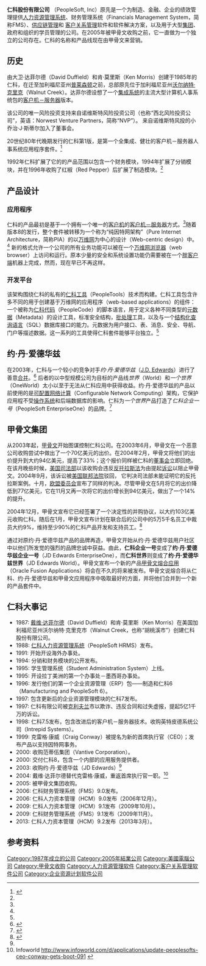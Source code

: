 {{Infobox company
| company_name = 仁科
| company_logo = [[Image:PeopleSoft_logo.svg|200px]]
| company_type = [[子公司|子公司]]
| slogan =
| fate = 被[[甲骨文公司|甲骨文]]收购
| successor = [[甲骨文公司|甲骨文集团]]
| foundation = 1985
| defunct = 2005
| location = {{USA}}[[加利福尼亚州|加利福尼亚州]][[普莱森顿|普莱森顿]]
| industry =
| key_people = 大卫·达菲尔德，肯·莫里斯
| products = <!--some of company's notable products-->
| num_employees = <!--peak number of employees-->
| parent = [[甲骨文公司|甲骨文集团]]
| subsid =
}}

'''仁科股份有限公司''' （PeopleSoft, Inc）原先是一个为制造、金融、企业的绩效管理提供[[人力资源管理系统|人力资源管理系统]]、财务管理系统（Financials Management System，简称FMS）、[[供应链管理|供应链管理]]和 [[客户关系管理|客户关系管理]]软件和软件解决方案，以及用于大型[[集团|集团]]、政府和组织的学员管理的公司。在2005年被甲骨文收购之前，它一直做为一个独立的公司存在。仁科的名称和产品线现在由甲骨文来营销。

== 历史 ==
由大卫·达菲尔德（David Duffield）和肯·莫里斯（Ken Morris）创建于1985年的仁科，在迁至加利福尼亚州[[普莱森顿|普莱森顿]]之前，总部原先位于加利福尼亚州[[沃尔纳特·克里克|沃尔纳特·克里克]]（Walnut Creek）。达菲尔德设想了一个[[集成系统|集成系统]]的主流大型计算机人事系统包的[[客户机－服务器|客户机－服务器]]版本。

该公司的唯一风险投资支持来自诺维斯特风险投资公司（也称“西北风险投资公司”，英语：Norwest Venture Partners，简称“NVP”）。{{Citation needed|date=March 2010}} 来自诺维斯特风投的小乔治·J·斯蒂尔加入了董事会。{{Citation needed|date=March 2010}}

20世纪80年代晚期发行的仁科第1版，是第一个全集成、健壮的客户机－服务器人事系统应用程序套件。<ref name="CS">{{cite book
 | last = Anderson
 | first = Lynn
 | authorlink = Lynn Anderson
 | title = 理解仁科8
 | url = https://archive.org/details/understandingpeo00lynn
 | publisher = 西贝克斯（Sybex）
 | year = 2001
 | pages = [https://archive.org/details/understandingpeo00lynn/page/22 22]
 | isbn = 0-7821-2930-7}}
</ref>

1992年仁科扩展了它的的产品范围以包含一个财务模块，1994年扩展了分销模块，并在1996年收购了红椒（Red Pepper）后扩展了制造模块。<ref name="CS"/>

== 产品设计 ==
===应用程序===
仁科的产品最初是基于一个拥有一个唯一的[[客户机|客户机]]的[[客户机－服务器|客户机－服务器]]方式。<ref name="CS" />随着版本8的发行，整个套件被转移为一个称为“纯因特网架构”（Pure Internet Architecture，简称PIA）的以[[万维网|万维网]]为中心的设计（Web-centric design）中。<ref name="CS"/>  新的格式允许一个公司的所有业务功能可以被在一个[[万维网浏览器|万维网浏览器]]（web browser）上访问和运行。原本少量的安全和系统设置功能仍需要被在一个[[胖客户端|胖客户端]]机器上完成，然而，现在早已不再这样。

===开发平台===
该架构围绕仁科的私有的[[仁科工具|仁科工具]]（PeopleTools）技术而构建。仁科工具包含许多不同的用于创建基于万维网的应用程序（web-based applications）的组件：一个被称为[[仁科代码|仁科代码]]（PeopleCode）的脚本语言，用于定义各种不同类型的[[元数据|元数据]]（Metadata）的设计工具，标准安全结构，[[批处理|批处理]]工具，以及与一个[[结构化查询语言|结构化查询语言]]（SQL）数据库接口的能力。元数据为用户接口、表、消息、安全、导航、门户等描述数据。这一系列的工具使得仁科套件能够平台独立。<ref name="CS"/>

== 约·丹·爱德华兹 ==
在2003年，仁科与一个较小的竞争对手''约·丹·爱德华兹''（[[J.D._Edwards|J.D. Edwards]]）进行了善意[[并购|合并]]。<ref name="JDE acquisition">{{cite web| title=PeopleSoft to buy J.D. Edwards| first=Margaret| last=Kane| url=http://news.cnet.com/PeopleSoft-to-buy-J.D.-Edwards/2100-1014_3-1011938.html| date=2 June 2003| accessdate=5 October 2010| archive-date=2012-10-26| archive-url=https://web.archive.org/web/20121026145625/http://news.cnet.com/PeopleSoft-to-buy-J.D.-Edwards/2100-1014_3-1011938.html| dead-url=no}}</ref> 后者的以中型规模公司为目标的产品线''世界''（World）和''一个世界''（OneWorld）太小以至于无法从仁科应用中获得收益。约·丹·爱德华兹的产品以前使用的是[[可配置网络计算|可配置网络计算]]（Configurable Network Computing）架构，它保护应用程不受[[操作系统|操作系统]]和后端数据库的影响。仁科为''一个世界''产品打造了''仁科企业一号''（PeopleSoft EnterpriseOne）的品牌。<ref>{{cite web| title=PeopleSoft integrates J.D. Edwards software| first=Matt| last=Hines| url=http://news.cnet.com/PeopleSoft-integrates-J.D.-Edwards-software/2100-1012_3-5124022.html| date=15 December 2003| accessdate=5 October 2010| archive-date=2012-11-02| archive-url=https://web.archive.org/web/20121102042635/http://news.cnet.com/PeopleSoft-integrates-J.D.-Edwards-software/2100-1012_3-5124022.html| dead-url=no}}</ref>

== 甲骨文集团 ==
从2003年起，[[甲骨文公司|甲骨文]]开始图谋控制仁科公司。在2003年6月，甲骨文在一个恶意公司收购尝试中做出了一个70亿美元的出价。在2004年2月，甲骨文将他们的出价提升到大约94亿美元，提高了33%；这个报价同样被仁科的[[董事会|董事会]]立即回绝。在该月晚些时候，[[美国司法部|美国司法部]]以该收购会违反[[反托拉斯法|反托拉斯法]]为由提起[[诉讼|诉讼]]以阻止甲骨文。2004年9月，该诉讼被[[美国|美国]][[联邦法院|联邦法院]]驳回， 它判决司法部未能证明它的反托拉斯案例。十月，[[欧盟委员会|欧盟委员会]]宣布了同样的判决。尽管甲骨文在5月将它的出价降低到77亿美元，它在11月又再一次将它的出价增长到94亿美元，做出了一个14%的提升。

2004年12月，甲骨文宣布它已经签署了一个决定性的并购协议，以大约103亿美元收购仁科。随后在1月，甲骨文宣布计划在联合后的公司中的5万5千名员工中裁员大约9%，维持至少90%的仁科产品开发和支持员工。<ref name=staff>{{cite news |title=在甲骨文接管后，工作飞走了 |work=BBC 新闻 |date=2005年1月15日 |url=http://news.bbc.co.uk/2/hi/business/4176571.stm |accessdate=2008年10月25日 |archive-date=2012年8月5日 |archive-url=https://www.webcitation.org/69gZJKaIX?url=http://news.bbc.co.uk/2/hi/business/4176571.stm |dead-url=no }}</ref>

通过对原约·丹·爱德华兹产品的品牌再造，甲骨文开始从约·丹·爱德华兹用户社区中以他们所发觉的强烈的品牌忠诚中获益。由此，'''仁科企业一号'''变成了'''约·丹·爱德华兹企业一号'''（JD Edwards EnterpriseOne），而'''仁科世界'''则变成了'''约·丹·爱德华兹世界'''（JD Edwards World）。甲骨文宣布一个新的产品[[甲骨文熔合应用|甲骨文熔合应用]]（Oracle Fusion Applications）将会在不久的将来被发布。甲骨文说熔合将从仁科、约·丹·爱德华兹和甲骨文应用程序中吸取最好的方面，并将他们合并到一个新的产品套件中。

== 仁科大事记 ==
* 1987: [[戴维·达菲尔德|戴维·达菲尔德]]（David Duffield）和肯·莫里斯（Ken Morris）在美国加利福尼亚州沃尔纳特·克里克市（Walnut Creek，也称“胡桃溪市”）创建仁科股份有限公司。
* 1988: [[仁科人力资源管理系统|仁科人力资源管理系统]]（PeopleSoft HRMS）发布。
* 1991: 开始开设海外办事处。
* 1994: 分销和财务模块的公开发布。
* 1995: 学生管理系统（Student Administration System）上线。
* 1995: 开设拉丁美洲的第一个办事处－墨西哥办事处。
* 1996: 发行他们的第一个企业资源管理（ERP）包——制造和仁科6（Manufacturing and PeopleSoft 6）。
* 1997: 包含更新后的企业资源管理模块的仁科7发布。
* 1997: 仁科有限公司被[[克利夫兰|克利夫兰]]市以欺诈、违反合同和过失虚报，提起5亿1千万的诉讼。
* 1998: 仁科7.5发布，包含改进后的客户机－服务器技术。收购英特皮德系统公司（Intrepid Systems）。
* 1999: 克雷格·康威（Craig Conway）被提名为新的首席执行官（CEO）；发布产品以支持因特网事务。
* 2000: 收购范蒂伍集团（Vantive Corporation）。
* 2000: 交付仁科8，包含一个内部的应用服务提供者。
* 2003: 收购约·丹·爱德华兹（JD Edwards）<ref name="JDE acquisition"/>
* 2004: 戴维·达菲尔德替代克雷格·康威，重返首席执行官一职。<ref>Infoworld http://www.infoworld.com/d/applications/update-peoplesofts-ceo-conway-gets-boot-091 {{Wayback|url=http://www.infoworld.com/d/applications/update-peoplesofts-ceo-conway-gets-boot-091 |date=20131203015246 }}</ref>
* 2005: 被甲骨文集团收购。
* 2006: 仁科财务管理系统（FMS）9.0发布。
* 2006: 仁科人力资本管理（HCM）9.0发布（2006年12月）。
* 2009: 仁科人力资本管理（HCM）9.1发布（2009年10月）。
* 2009: 仁科财务管理系统（FMS）9.1发布（2009年11月）。
* 2013: 仁科人力资本管理（HCM）9.2发布（2013年3月）。

==参考资料==
{{Reflist}}

{{DEFAULTSORT:Peoplesoft}}
[[Category:1987年成立的公司|Category:1987年成立的公司]]
[[Category:2005年結業公司|Category:2005年結業公司]]
[[Category:美國電腦公司|Category:美國電腦公司]]
[[Category:甲骨文收购|Category:甲骨文收购]]
[[Category:人力资源管理软件|Category:人力资源管理软件]]
[[Category:客户关系管理软件公司|Category:客户关系管理软件公司]]
[[Category:企业资源计划软件公司|Category:企业资源计划软件公司]]
